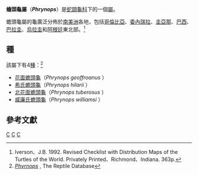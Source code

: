 {{Automatic Taxobox
| taxon = Phrynops
| name =蟾頭龜屬
| image = Phrynops hilarii 2.jpg
| image_caption = 希氏蟾頭龜
| authority = Wagler, 1830<ref name=wag1830>Wagier, J. 1830. Natürliches System der Amphibien, mit vorangehender Classification der Säugthiere und Vögel. Stuttgart und Tübingen, München: J. G. Cotta. vi + 354 pp., 9 pis.</ref>
| synonyms = {{Collapse top|bg=#D3D3A4|title=}}
*''Phrynops'' Wagler 1830<ref name=wag1830 />
*''Spatulemys'' Gray 1872<ref name=gray1872>G
ray, J.E. 1872b. On ''Spatulemys lasalae'', a new genus of Hydraspidae from Rio Parana, Corrientes. ''Annals and Magazine of Natural History'' (4)10:463.</ref>
{{Collapse bottom}}
| synonyms_ref=<ref name="rhodin11">{{cite journal | url = http://www.iucn-tftsg.org/wp-content/uploads/file/Accounts/crm_5_000_checklist_v4_2011.pdf | title = Turtles of the world, 2011 update: Annotated checklist of taxonomy, synonymy, distribution and conservation status | journal = Chelonian Research Monographs | volume = 5 | year = 2011 | accessdate =  | date = 2011-12-31 | author = Rhodin, Anders G.J.; van Dijk, Peter Paul; Inverson, John B.; Shaffer, H. Bradley; Roger, Bour | page = 000.xx | archiveurl = https://www.webcitation.org/64t6NrOyR?url=http://www.iucn-tftsg.org/wp-content/uploads/file/Accounts/crm_5_000_checklist_v4_2011.pdf | archivedate = 2012-01-22 | deadurl = yes }}</ref>
| range_map =
}}

'''蟾頭龜屬'''（'''''Phrynops'''''）是[[蛇頸龜科|蛇頸龜科]]下的一個[[屬|屬]]。

蟾頭龜屬的龜廣泛分佈於[[南美洲|南美洲]]各地，包括[[哥倫比亞|哥倫比亞]]、[[委內瑞拉|委內瑞拉]]、[[圭亞那|圭亞那]]、[[巴西|巴西]]、[[巴拉圭|巴拉圭]]、[[烏拉圭|烏拉圭]]和[[阿根廷|阿根廷]]東北部。<ref name=Iv92>lverson、J.B. 1992. Revised Checklist with Distribution Maps of the Turtles of the World. Privately Printed、Richmond、Indiana. 363p.</ref>

==種==
該屬下有4[[種|種]]：<ref>[http://reptile-database.reptarium.cz/advanced_search?genus=Phrynops&exact%5B0%5D=genus&submit=Search ''Phyrnops''] {{Wayback|url=http://reptile-database.reptarium.cz/advanced_search?genus=Phrynops&exact%5B0%5D=genus&submit=Search |date=20160305020025 }}, The Reptile Database</ref>
* [[花面蟾頭龜|花面蟾頭龜]]（''Phrynops geoffroanus'' {{small|(Schweigger, 1812)}}）
* [[希氏蟾頭龜|希氏蟾頭龜]]（''Phrynops hilarii'' {{small|(Duméril and Bibron 1835)}}）
* [[北花面蟾頭龜|北花面蟾頭龜]]（''Phrynops tuberosus'' {{small|(Peters, 1870)}}）
* [[威廉氏蟾頭龜|威廉氏蟾頭龜]]（''Phrynops williamsi'' {{small|(Rhodin & Mittermaier, 1983)}} ）

==參考文獻==
{{reflist}}

{{taxonbar}}
[[Category:_1830年描述的分类群|C]]
[[Category:蟾頭龜屬|C]]
[[Category:蛇頸龜科|C]]

{{turtle-stub}}